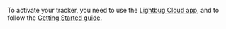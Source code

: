 To activate your tracker, you need to use the [Lightbug Cloud app](/apps/cloud), and to follow the [Getting Started guide](/apps/cloud/getting-started).
